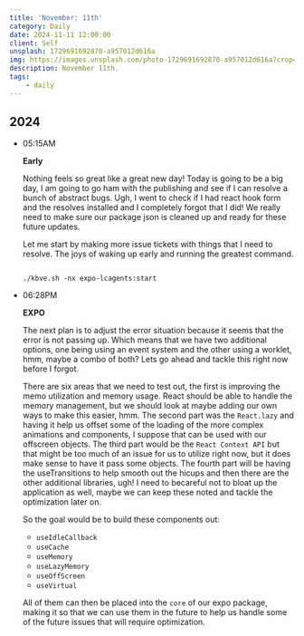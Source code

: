 ```yaml
---
title: 'November: 11th'
category: Daily
date: 2024-11-11 12:00:00
client: Self
unsplash: 1729691692870-a957012d616a
img: https://images.unsplash.com/photo-1729691692870-a957012d616a?crop=entropy&cs=srgb&fm=jpg&ixid=MnwzNjM5Nzd8MHwxfHJhbmRvbXx8fHx8fHx8fDE2ODE3NDg2ODY&ixlib=rb-4.0.3&q=85
description: November 11th.
tags:
    - daily
---
```



## 2024

-   05:15AM

    **Early**

    Nothing feels so great like a great new day!
    Today is going to be a big day, I am going to go ham with the publishing and see if I can resolve a bunch of abstract bugs.
    Ugh, I went to check if I had react hook form and the resolves installed and I completely forgot that I did!
    We really need to make sure our package json is cleaned up and ready for these future updates.

    Let me start by making more issue tickets with things that I need to resolve.
    The joys of waking up early and running the greatest command.

    ```shell

    ./kbve.sh -nx expo-lcagents:start
    
    ```

-   06:28PM

    **EXPO**

    The next plan is to adjust the error situation because it seems that the error is not passing up.
    Which means that we have two additional options, one being using an event system and the other using a worklet, hmm, maybe a combo of both?
    Lets go ahead and tackle this right now before I forgot.

    There are six areas that we need to test out, the first is improving the memo utilization and memory usage.
    React should be able to handle the memory management, but we should look at maybe adding our own ways to make this easier, hmm.
    The second part was the `React.lazy` and having it help us offset some of the loading of the more complex animations and components, I suppose that can be used with our offscreen objects.
    The third part would be the `React Context API` but that might be too much of an issue for us to utilize right now, but it does make sense to have it pass some objects.
    The fourth part will be having the useTransitions to help smooth out the hicups and then there are the other additional libraries, ugh!
    I need to becareful not to bloat up the application as well, maybe we can keep these noted and tackle the optimization later on.
    
    So the goal would be to build these components out:

    -   `useIdleCallback`
    -   `useCache`
    -   `useMemory`
    -   `useLazyMemory`
    -   `useOffScreen`
    -   `useVirtual`

    All of them can then be placed into the `core` of our expo package, making it so that we can use them in the future to help us handle some of the future issues that will require optimization.
    

<Adsense />